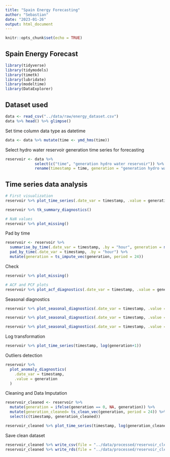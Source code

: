 ```yaml
---
title: "Spain Energy Forecasting"
author: "Sebastian"
date: "2023-01-26"
output: html_document
---
```


```r
knitr::opts_chunk$set(echo = TRUE)
```

## Spain Energy Forecast

```r
library(tidyverse)
library(tidymodels)
library(timetk)
library(lubridate)
library(modeltime)
library(DataExplorer)
```

## Dataset used

```r
data <- read_csv("../data/raw/energy_dataset.csv")
data %>% head() %>% glimpse()
```

Set time column data type as datetime

```r
data <- data %>% mutate(time <- ymd_hms(time))
```

Select hydro water reservoir generation time series for forecasting

```r
reservoir <- data %>% 
             select(c("time", "generation hydro water reservoir")) %>% 
             rename(timestamp = time, generation = "generation hydro water reservoir")
```

## Time series data analysis

```r
# First visualization
reservoir %>% plot_time_series(.date_var = timestamp, .value = generation)
```

```r
reservoir %>% tk_summary_diagnostics()
```

```r
# NaN values
reservoir %>% plot_missing()
```

Pad by time

```r
reservoir <- reservoir %>% 
  summarise_by_time(.date_var = timestamp, .by = "hour", generation = mean(generation)) %>% 
  pad_by_time(.date_var = timestamp, .by = "hour") %>% 
  mutate(generation = ts_impute_vec(generation, period = 24))
```

Check

```r
reservoir %>% plot_missing()
```


```r
# ACF and PCF plots
reservoir %>% plot_acf_diagnostics(.date_var = timestamp, .value = generation)
```

Seasonal diagnostics

```r
reservoir %>% plot_seasonal_diagnostics(.date_var = timestamp, .value = generation, .feature_set = c("hour", "month.lbl"))
```

```r
reservoir %>% plot_seasonal_diagnostics(.date_var = timestamp, .value = generation, .feature_set = c("wday.lbl", "week"))
```

```r
reservoir %>% plot_seasonal_diagnostics(.date_var = timestamp, .value = generation, .feature_set = c("year", "quarter"))
```

Log transformation

```r
reservoir %>% plot_time_series(timestamp, log(generation+1))
```

Outliers detection

```r
reservoir %>% 
  plot_anomaly_diagnostics(
    .date_var = timestamp,
    .value = generation
  )
```

Cleaning and Data Imputation

```r
reservoir_cleaned <- reservoir %>% 
  mutate(generation = ifelse(generation == 0, NA, generation)) %>%
  mutate(generation_cleaned= ts_clean_vec(generation, period = 24)) %>% 
  select(c(timestamp, generation_cleaned))
```

```r
reservoir_cleaned %>% plot_time_series(timestamp, log(generation_cleaned+1))
```


Save clean dataset

```r
reservoir_cleaned %>% write_csv(file = "../data/processed/reservoir_cleaned_data.csv")
reservoir_cleaned %>% write_rds(file = "../data/processed/reservoir_cleaned_data.rds")
```

